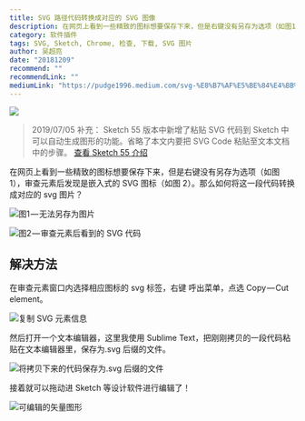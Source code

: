 ```yaml
---
title: SVG 路径代码转换成对应的 SVG 图像
description: 在网页上看到一些精致的图标想要保存下来，但是右键没有另存为选项（如图1），审查元素后发现是嵌入式的 SVG 图标（如图2）。那么如何将这一段代码转换成对应的 svg 图片？
category: 软件插件
tags: SVG, Sketch, Chrome, 检查, 下载, SVG 图片
author: 吴超亮
date: "20181209"
recommend: ""
recommendLink: ""
mediumLink: "https://pudge1996.medium.com/svg-%E8%B7%AF%E5%BE%84%E4%BB%A3%E7%A0%81%E8%BD%AC%E6%8D%A2%E6%88%90%E5%AF%B9%E5%BA%94%E7%9A%84-svg-%E5%9B%BE%E5%83%8F-429f8053ab12"
---
```


![](https://lrdim.oss-cn-shenzhen.aliyuncs.com/blogimg/2018-12-09-429f8053ab12/01.jpg)

> 2019/07/05 补充：
> Sketch 55 版本中新增了粘贴 SVG 代码到 Sketch 中可以自动生成图形的功能。省略了本文内要把 SVG Code 粘贴至文本文档中的步骤。
> [查看 Sketch 55 介绍](https://medium.com/sketch-app-sources/sketch-55-how-it-speeds-up-your-workflow-db7d63801573)

在网页上看到一些精致的图标想要保存下来，但是右键没有另存为选项（如图 1），审查元素后发现是嵌入式的 SVG 图标（如图 2）。那么如何将这一段代码转换成对应的 svg 图片？

![](https://lrdim.oss-cn-shenzhen.aliyuncs.com/blogimg/2018-12-09-429f8053ab12/02.png "图1 — 无法另存为图片")

![](https://lrdim.oss-cn-shenzhen.aliyuncs.com/blogimg/2018-12-09-429f8053ab12/03.png "图2 — 审查元素后看到的 SVG 代码")

## 解决方法

在审查元素窗口内选择相应图标的 svg 标签，右键 呼出菜单，点选 Copy — Cut element。

![](https://lrdim.oss-cn-shenzhen.aliyuncs.com/blogimg/2018-12-09-429f8053ab12/04.png "复制 SVG 元素信息")

然后打开一个文本编辑器，这里我使用 Sublime Text，把刚刚拷贝的一段代码粘贴在文本编辑器里，保存为.svg 后缀的文件。

![](https://lrdim.oss-cn-shenzhen.aliyuncs.com/blogimg/2018-12-09-429f8053ab12/05.png "将拷贝下来的代码保存为.svg 后缀的文件")

接着就可以拖动进 Sketch 等设计软件进行编辑了！

![](https://lrdim.oss-cn-shenzhen.aliyuncs.com/blogimg/2018-12-09-429f8053ab12/06.png "可编辑的矢量图形")
